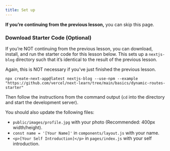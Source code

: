 ```yaml
---
title: Set up
---
```


**If you’re continuing from the previous lesson,** you can skip this page.

### Download Starter Code (Optional)

If you’re NOT continuing from the previous lesson, you can download, install, and run the starter code for this lesson below. This sets up a `nextjs-blog` directory such that it’s identical to the result of the previous lesson.

Again, this is NOT necessary if you’ve just finished the previous lesson.

```shell
npx create-next-app@latest nextjs-blog --use-npm --example "https://github.com/vercel/next-learn/tree/main/basics/dynamic-routes-starter"
```

Then follow the instructions from the command output (`cd` into the directory and start the development server).

You should also update the following files:

- `public/images/profile.jpg` with your photo (Recommended: 400px width/height).
- `const name = '[Your Name]'` in `components/layout.js` with your name.
- `<p>[Your Self Introduction]</p>` in `pages/index.js` with your self introduction.
